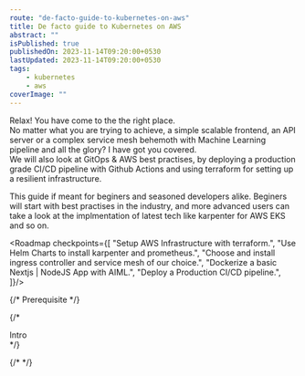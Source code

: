 ```yaml
---
route: "de-facto-guide-to-kubernetes-on-aws"
title: De facto guide to Kubernetes on AWS
abstract: ""
isPublished: true
publishedOn: 2023-11-14T09:20:00+0530
lastUpdated: 2023-11-14T09:20:00+0530
tags:
    - kubernetes
    - aws
coverImage: ""
---
```



Relax! You have come to the the right place. 
<br/>
No matter what you are trying to achieve, a simple scalable frontend, 
an API server or a complex service mesh behemoth with Machine Learning pipeline and all the glory? I have got you covered.
<br/>
We will also look at GitOps & AWS best practises, by deploying a production grade CI/CD pipeline with Github Actions 
and using terraform for setting up a resilient infrastructure.
<br/>

<Note>
This guide if meant for beginers and seasoned developers alike. Beginers will start with best practises in the industry, and
more advanced users can take a look at the implmentation of latest tech like karpenter for AWS EKS and so on.
</Note>
<br/>


<Roadmap checkpoints={[
        "Setup AWS Infrastructure with terraform.",
        "Use Helm Charts to install karpenter and prometheus.",
        "Choose and install ingress controller and service mesh of our choice.",
        "Dockerize a basic Nextjs | NodeJS App with AIML.",
        "Deploy a Production CI/CD pipeline.",
    ]}/>





{/* Prerequisite */}

{/* <section className="yup">Intro</section> */}


{/* <ContentTable/> */}